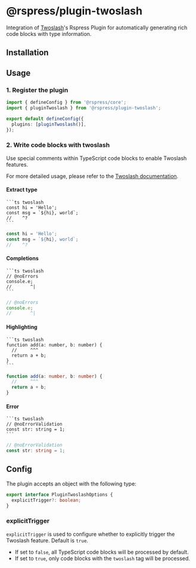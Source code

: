 # @rspress/plugin-twoslash <SourceCode href="https://github.com/web-infra-dev/rspress/tree/main/packages/plugin-twoslash" />


Integration of [Twoslash](https://github.com/twoslashes/twoslash)'s Rspress Plugin for automatically generating rich code blocks with type information.

## Installation

<PackageManagerTabs command="add @rspress/plugin-twoslash -D" />

## Usage

### 1. Register the plugin

```ts twoslash title="rspress.config.ts"
import { defineConfig } from '@rspress/core';
import { pluginTwoslash } from '@rspress/plugin-twoslash';

export default defineConfig({
  plugins: [pluginTwoslash()],
});
```

### 2. Write code blocks with twoslash

Use special comments within TypeScript code blocks to enable Twoslash features.

For more detailed usage, please refer to the [Twoslash documentation](https://twoslash.netlify.app/guide/).

#### Extract type

<Tabs>
<Tab label="Rendered">

````mdx
```ts twoslash
const hi = 'Hello';
const msg = `${hi}, world`;
//    ^?
```
````

</Tab>
<Tab label="Source">

```ts twoslash
const hi = 'Hello';
const msg = `${hi}, world`;
//    ^?
```

</Tab>
</Tabs>

#### Completions

<Tabs>
<Tab label="Rendered">

````mdx
```ts twoslash
// @noErrors
console.e;
//       ^|
```
````

</Tab>
<Tab label="Source">

```ts twoslash
// @noErrors
console.e;
//       ^|
```

</Tab>
</Tabs>

#### Highlighting

<Tabs>
<Tab label="Rendered">

````mdx
```ts twoslash
function add(a: number, b: number) {
  //     ^^^
  return a + b;
}
```
````

</Tab>
<Tab label="Source">

```ts twoslash
function add(a: number, b: number) {
  //     ^^^
  return a + b;
}
```

</Tab>
</Tabs>

#### Error

<Tabs>
<Tab label="Rendered">

````mdx
```ts twoslash
// @noErrorValidation
const str: string = 1;
```
````

</Tab>
<Tab label="Source">

```ts twoslash
// @noErrorValidation
const str: string = 1;
```

</Tab>
</Tabs>

## Config

The plugin accepts an object with the following type:

```ts twoslash
export interface PluginTwoslashOptions {
  explicitTrigger?: boolean;
}
```

### explicitTrigger

`explicitTrigger` is used to configure whether to explicitly trigger the Twoslash feature. Default is `true`.

- If set to `false`, all TypeScript code blocks will be processed by default.
- If set to `true`, only code blocks with the `twoslash` tag will be processed.
